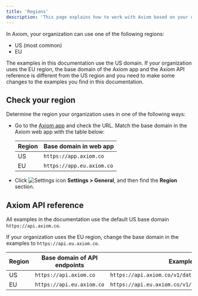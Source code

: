 ```yaml
---
title: 'Regions'
description: 'This page explains how to work with Axiom based on your organization’s region.'
---
```


In Axiom, your organization can use one of the following regions:
- US (most common)
- EU

The examples in this documentation use the US domain. If your organization uses the EU region, the base domain of the Axiom app and the Axiom API reference is different from the US region and you need to make some changes to the examples you find in this documentation.

## Check your region

Determine the region your organization uses in one of the following ways:

- Go to the [Axiom app](https://app.axiom.co/) and check the URL. Match the base domain in the Axiom web app with the table below:

    | Region     | Base domain in web app         |
    | ---------- | ------------------------------ |
    | US         | `https://app.axiom.co`         |
    | EU         | `https://app.eu.axiom.co`      |

- Click <img src="/doc-assets/icons/settings.svg" className="inline-icon" alt="Settings icon" /> **Settings > General**, and then find the **Region** section.

## Axiom API reference

All examples in the documentation use the default US base domain `https://api.axiom.co`.

If your organization uses the EU region, change the base domain in the examples to `https://api.eu.axiom.co`.

| Region     | Base domain of API endpoints         | Example                                           |
| ---------- | ------------------------------------ | ------------------------------------------------- |
| US         | `https://api.axiom.co`               | `https://api.axiom.co/v1/datasets/{id}/ingest`    |
| EU         | `https://api.eu.axiom.co`            | `https://api.eu.axiom.co/v1/datasets/{id}/ingest` |